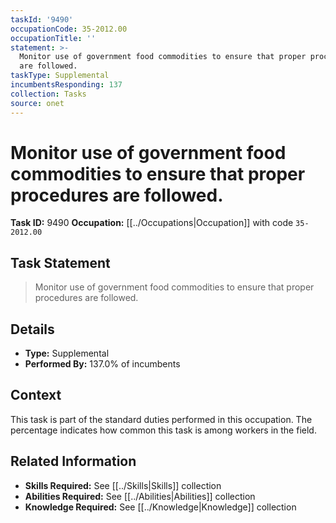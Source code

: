 ```yaml
---
taskId: '9490'
occupationCode: 35-2012.00
occupationTitle: ''
statement: >-
  Monitor use of government food commodities to ensure that proper procedures
  are followed.
taskType: Supplemental
incumbentsResponding: 137
collection: Tasks
source: onet
---
```

# Monitor use of government food commodities to ensure that proper procedures are followed.

**Task ID:** 9490
**Occupation:** [[../Occupations|Occupation]] with code `35-2012.00`

## Task Statement

> Monitor use of government food commodities to ensure that proper procedures are followed.

## Details

- **Type:** Supplemental
- **Performed By:** 137.0% of incumbents

## Context

This task is part of the standard duties performed in this occupation. The percentage indicates how common this task is among workers in the field.

## Related Information

- **Skills Required:** See [[../Skills|Skills]] collection
- **Abilities Required:** See [[../Abilities|Abilities]] collection
- **Knowledge Required:** See [[../Knowledge|Knowledge]] collection
